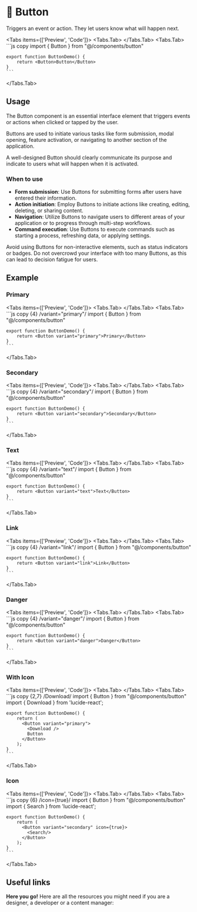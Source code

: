 
# 💠 Button

Triggers an event or action. They let users know what will happen next.

<Tabs items={['Preview', 'Code']}>
  <Tabs.Tab>
    <ButtonPreview />
  </Tabs.Tab>
  <Tabs.Tab>
    ```js copy 
    import { Button } from "@/components/button"
 
    export function ButtonDemo() {
        return <Button>Button</Button>
    }
    ```
  </Tabs.Tab>
</Tabs>

## Usage

The Button component is an essential interface element that triggers events or actions when clicked or tapped by the user. 

Buttons are used to initiate various tasks like form submission, modal opening, feature activation, or navigating to another section of the application. 

A well-designed Button should clearly communicate its purpose and indicate to users what will happen when it is activated.

### When to use
- **Form submission**: Use Buttons for submitting forms after users have entered their information.
- **Action initiation**: Employ Buttons to initiate actions like creating, editing, deleting, or sharing content.
- **Navigation**: Utilize Buttons to navigate users to different areas of your application or to progress through multi-step workflows.
- **Command execution**: Use Buttons to execute commands such as starting a process, refreshing data, or applying settings.

Avoid using Buttons for non-interactive elements, such as status indicators or badges. Do not overcrowd your interface with too many Buttons, as this can lead to decision fatigue for users.

## Example

### Primary
<Tabs items={['Preview', 'Code']}>
  <Tabs.Tab>
    <ButtonPrimary />
  </Tabs.Tab>
  <Tabs.Tab>
    ```js copy {4} /variant="primary"/
    import { Button } from "@/components/button"
 
    export function ButtonDemo() {
        return <Button variant="primary">Primary</Button>
    }
    ```
  </Tabs.Tab>
</Tabs>

### Secondary
<Tabs items={['Preview', 'Code']}>
  <Tabs.Tab>
    <ButtonSecondary />
  </Tabs.Tab>
  <Tabs.Tab>
    ```js copy {4} /variant="secondary"/
    import { Button } from "@/components/button"
 
    export function ButtonDemo() {
        return <Button variant="secondary">Secondary</Button>
    }
    ```
  </Tabs.Tab>
</Tabs>

### Text
<Tabs items={['Preview', 'Code']}>
  <Tabs.Tab>
    <ButtonText />
  </Tabs.Tab>
  <Tabs.Tab>
    ```js copy {4} /variant="text"/
    import { Button } from "@/components/button"
 
    export function ButtonDemo() {
        return <Button variant="text">Text</Button>
    }
    ```
  </Tabs.Tab>
</Tabs>

### Link
<Tabs items={['Preview', 'Code']}>
  <Tabs.Tab>
    <ButtonLink />
  </Tabs.Tab>
  <Tabs.Tab>
    ```js copy {4} /variant="link"/
    import { Button } from "@/components/button"
 
    export function ButtonDemo() {
        return <Button variant="link">Link</Button>
    }
    ```
  </Tabs.Tab>
</Tabs>

### Danger
<Tabs items={['Preview', 'Code']}>
  <Tabs.Tab>
    <ButtonDanger />
  </Tabs.Tab>
  <Tabs.Tab>
    ```js copy {4} /variant="danger"/
    import { Button } from "@/components/button"
 
    export function ButtonDemo() {
        return <Button variant="danger">Danger</Button>
    }
    ```
  </Tabs.Tab>
</Tabs>

### With Icon
<Tabs items={['Preview', 'Code']}>
  <Tabs.Tab>
    <ButtonWithIcon />
  </Tabs.Tab>
  <Tabs.Tab>
    ```js copy {2,7} /Download/
    import { Button } from "@/components/button"
    import { Download } from 'lucide-react';
 
    export function ButtonDemo() {
        return (
          <Button variant="primary">
            <Download />
            Button
          </Button>
        );
    }
    ```
  </Tabs.Tab>
</Tabs>

### Icon
<Tabs items={['Preview', 'Code']}>
  <Tabs.Tab>
    <ButtonIcon />
  </Tabs.Tab>
  <Tabs.Tab>
    ```js copy {6} /icon={true}/
    import { Button } from "@/components/button"
    import { Search } from 'lucide-react';
 
    export function ButtonDemo() {
        return (
          <Button variant="secondary" icon={true}>
            <Search/>
          </Button>
        );
    }
    ```
  </Tabs.Tab>
</Tabs>

## Useful links

**Here you go!** Here are all the resources you might need if you are a designer, a developer or a content manager:

<Cards className='mt-8'>
  <Card
    title="🤖 Storybook"
    href="https://main--653e613f4feb85c1b6467ba7.chromatic.com/?path=/docs/components-button--documentation"
  />
  <Card
    title="🪄 Figma"
    href="https://www.figma.com/file/acdO58jx9zgGfkKu6htrx2/%F0%9F%94%B5-Fusillo-Design-System?type=design&node-id=119%3A6&mode=design&t=A0Cw9mhz6lCoeiqm-1"
  />
</Cards>  
